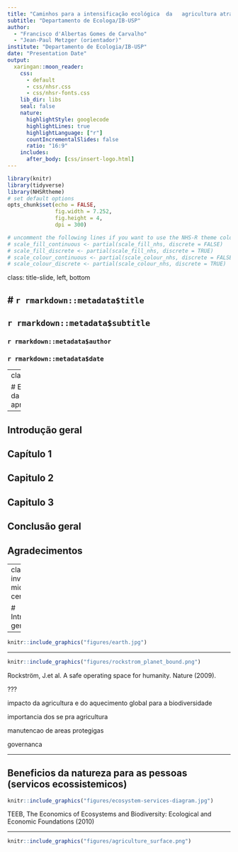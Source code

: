 ```yaml
---
title: "Caminhos para a intensificação ecológica  da   agricultura através da restauração e da certificação agrícola"
subtitle: "Departamento de Ecologa/IB-USP"
author:  
  - "Francisco d'Albertas Gomes de Carvalho"
  - "Jean-Paul Metzger (orientador)"
institute: "Departamento de Ecologia/IB-USP"
date: "Presentation Date"
output:
  xaringan::moon_reader:
    css: 
      - default
      - css/nhsr.css
      - css/nhsr-fonts.css
    lib_dir: libs
    seal: false
    nature:
      highlightStyle: googlecode
      highlightLines: true
      highlightLanguage: ["r"]
      countIncrementalSlides: false
      ratio: "16:9"
    includes:
      after_body: [css/insert-logo.html]
---
```


```r
library(knitr)
library(tidyverse)
library(NHSRtheme)
# set default options
opts_chunk$set(echo = FALSE,
               fig.width = 7.252,
               fig.height = 4,
               dpi = 300)

# uncomment the following lines if you want to use the NHS-R theme colours by default
# scale_fill_continuous <- partial(scale_fill_nhs, discrete = FALSE)
# scale_fill_discrete <- partial(scale_fill_nhs, discrete = TRUE)
# scale_colour_continuous <- partial(scale_colour_nhs, discrete = FALSE)
# scale_colour_discrete <- partial(scale_colour_nhs, discrete = TRUE)
```

class: title-slide, left, bottom

# `r rmarkdown::metadata$title`
----
## **`r rmarkdown::metadata$subtitle`**
### `r rmarkdown::metadata$author`
### `r rmarkdown::metadata$date`

---
class: inverse

# Estrutura da apresentação

--

## Introdução geral

## Capítulo 1

## Capitulo 2


## Capitulo 3

## Conclusão geral


## Agradecimentos

---
class: inverse, middle, center

# Introdução geral

---

```r


knitr::include_graphics("figures/earth.jpg")


```

---



```r


knitr::include_graphics("figures/rockstrom_planet_bound.png")


```


Rockström, J.et al. A safe operating space for humanity. Nature (2009).

???

impacto da agricultura e do aquecimento global para a biodiversidade

importancia dos se pra agricultura

manutencao de areas protegigas

governanca


---

## Beneficios da natureza para as pessoas (servicos ecossistemicos)

```r


knitr::include_graphics("figures/ecosystem-services-diagram.jpg")


```


TEEB, The Economics of Ecosystems and Biodiversity: Ecological and Economic Foundations (2010)

---

```r


knitr::include_graphics("figures/agriculture_surface.png")


```

